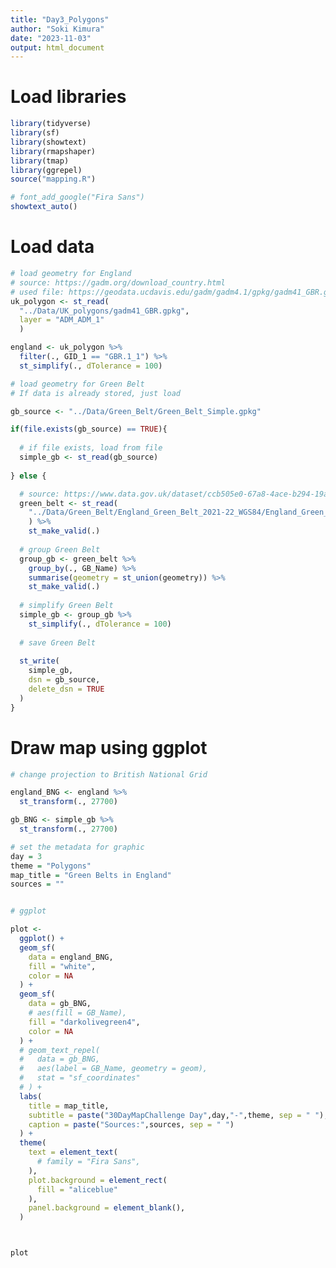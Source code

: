 ```yaml
---
title: "Day3_Polygons"
author: "Soki Kimura"
date: "2023-11-03"
output: html_document
---
```


# Load libraries

```r
library(tidyverse)
library(sf)
library(showtext)
library(rmapshaper)
library(tmap)
library(ggrepel)
source("mapping.R")

# font_add_google("Fira Sans")
showtext_auto()
```

# Load data

```r

# load geometry for England
# source: https://gadm.org/download_country.html
# used file: https://geodata.ucdavis.edu/gadm/gadm4.1/gpkg/gadm41_GBR.gpkg
uk_polygon <- st_read(
  "../Data/UK_polygons/gadm41_GBR.gpkg",
  layer = "ADM_ADM_1"
  )

england <- uk_polygon %>%
  filter(., GID_1 == "GBR.1_1") %>%
  st_simplify(., dTolerance = 100)  

# load geometry for Green Belt
# If data is already stored, just load

gb_source <- "../Data/Green_Belt/Green_Belt_Simple.gpkg"

if(file.exists(gb_source) == TRUE){
  
  # if file exists, load from file
  simple_gb <- st_read(gb_source)
  
} else {

  # source: https://www.data.gov.uk/dataset/ccb505e0-67a8-4ace-b294-19a3cbff4861/english-local-authority-green-belt-dataset
  green_belt <- st_read(
    "../Data/Green_Belt/England_Green_Belt_2021-22_WGS84/England_Green_Belt_2021-22_WGS84.shp"
    ) %>%
    st_make_valid(.)
  
  # group Green Belt
  group_gb <- green_belt %>%
    group_by(., GB_Name) %>%
    summarise(geometry = st_union(geometry)) %>%
    st_make_valid(.)
  
  # simplify Green Belt
  simple_gb <- group_gb %>%
    st_simplify(., dTolerance = 100)
  
  # save Green Belt
  
  st_write(
    simple_gb,
    dsn = gb_source,
    delete_dsn = TRUE
  )
}

```

# Draw map using ggplot

```r

# change projection to British National Grid

england_BNG <- england %>%
  st_transform(., 27700)

gb_BNG <- simple_gb %>%
  st_transform(., 27700)

# set the metadata for graphic
day = 3
theme = "Polygons"
map_title = "Green Belts in England"
sources = ""


# ggplot

plot <- 
  ggplot() +
  geom_sf(
    data = england_BNG,
    fill = "white",
    color = NA
  ) +
  geom_sf(
    data = gb_BNG,
    # aes(fill = GB_Name), 
    fill = "darkolivegreen4",
    color = NA
  ) +
  # geom_text_repel(
  #   data = gb_BNG,
  #   aes(label = GB_Name, geometry = geom),
  #   stat = "sf_coordinates"
  # ) + 
  labs(
    title = map_title,
    subtitle = paste("30DayMapChallenge Day",day,"-",theme, sep = " "),
    caption = paste("Sources:",sources, sep = " ")    
  ) +
  theme(
    text = element_text(
      # family = "Fira Sans",
    ),
    plot.background = element_rect(
      fill = "aliceblue"
    ),
    panel.background = element_blank(),
  )



plot


```

